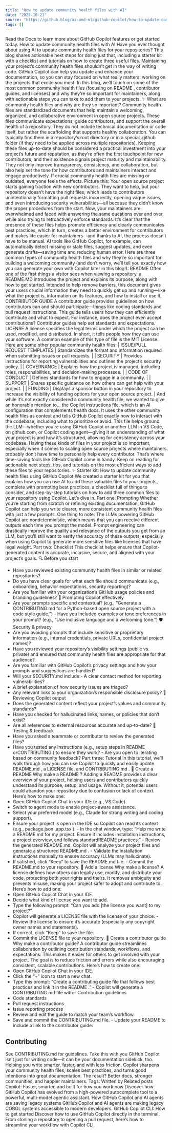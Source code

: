 ```yaml
---
title: "How to update community health files with AI"
date: "2025-10-21"
source: "https://github.blog/ai-and-ml/github-copilot/how-to-update-community-health-files-with-ai/"
tags: []
---
```


Read the Docs to learn more about GitHub Copilot features or get started today.
How to update community health files with AI
Have you ever thought about using AI to update community health files for your repositories? This blog shares actionable next steps for doing just that, including a starter kit with a checklist and tutorials on how to create three useful files.
Maintaining your project’s community health files shouldn’t get in the way of writing code. GitHub Copilot can help you update and enhance your documentation, so you can stay focused on what really matters: working on the projects that excite you most.
In this blog, we’ll touch on some of the most common community health files (focusing on README
, contributor guides, and licenses) and why they’re so important for maintainers, along with actionable steps you can take to add them to your projects. ✨
What are community health files and why are they so important?
Community health files are standardized documents that help maintain a welcoming, organized, and collaborative environment in open source projects. These files communicate expectations, guide contributors, and support the overall health of a repository. They do not include technical documentation or code itself, but rather the scaffolding that supports healthy collaboration. You can typically find them in a repository’s root directory or in a special .github
folder (if they need to be applied across multiple repositories).
Keeping these files up-to-date should be considered a practical investment into your project’s future and reputation, as they’re often the first touchpoint for new contributors, and their existence signals project maturity and maintainability. They not only improve transparency, consistency, and collaboration, but also help set the tone for how contributors and maintainers interact and engage productively.
If crucial community health files are missing or outdated, everyone feels the effects. Picture this: Your open source project starts gaining traction with new contributors. They want to help, but your repository doesn’t have the right files, which leads to contributors unintentionally formatting pull requests incorrectly, opening vague issues, and even introducing security vulnerabilities—all because they didn’t know the proper procedures from the start. Now, your maintainers are overwhelmed and faced with answering the same questions over and over, while also trying to retroactively enforce standards.
It’s clear that the presence of these files helps promote efficiency and clearly communicates best practices, which in turn, creates a better environment for contributors and makes life easier for maintainers—and thanks to AI, the process doesn’t have to be manual. AI tools like GitHub Copilot, for example, can automatically detect missing or stale files, suggest updates, and even generate drafts—saving time and reducing human error.
Here are three common types of community health files and why they’re so important for building a welcoming community (and don’t worry, we’ll tell you exactly how you can generate your own with Copilot later in this blog!):
README
Often one of the first things a visitor sees when viewing a repository, a README.MD
introduces the project and explains its purpose, along with how to get started. Intended to help remove barriers, this document gives your users crucial information they need to quickly get up and running—like what the project is, information on its features, and how to install or use it.
CONTRIBUTOR GUIDE
A contributor guide provides guidelines on how contributors can and should participate—things like coding standards and pull request instructions. This guide tells users how they can efficiently contribute and what to expect. For instance, does the project even accept contributions? Contributor guides help set standards and expectations.
LICENSE
A license specifies the legal terms under which the project can be used, modified, and distributed. In short, it tells people how they can use your software. A common example of this type of file is the MIT License.
Here are some other popular community health files:
| ISSUE/PULL REQUEST TEMPLATES | Standardizes the format and information required when submitting issues or pull requests. |
| SECURITY | Provides instructions for reporting vulnerabilities and outlines the project’s security policy. |
| GOVERNANCE | Explains how the project is managed, including roles, responsibilities, and decision-making processes. |
| CODE OF CONDUCT | Defines standards for how to engage in a community. |
| SUPPORT | Shares specific guidance on how others can get help with your project. |
| FUNDING | Displays a sponsor button in your repository to increase the visibility of funding options for your open source project. |
And while it’s not exactly considered a community health file, we wanted to give an honorable mention to… the Copilot instructions file, which is an AI configuration that complements health docs. It uses the other community health files as context and tells GitHub Copilot exactly how to interact with the codebase, including what to prioritize or avoid. This file helps ground the LLM—whether you’re using GitHub Copilot or another LLM in VS Code, on github.com, or Copilot coding agent—giving it an understanding of what your project is and how it’s structured, allowing for consistency across your codebase.
Having these kinds of files in your project is so important, especially when it comes to scaling open source projects where maintainers probably don’t have time to personally help every contributor.
That’s where time-saving tools like GitHub Copilot come in handy. Keep on reading for actionable next steps, tips, and tutorials on the most efficient ways to add these files to your repositories. ✨
Starter kit: How to update community health files using GitHub Copilot
We created a starter kit for you that explains how you can use AI to add these valuable files to your projects, complete with prompting best practices, a checklist full of things to consider, and step-by-step tutorials on how to add three common files to your repository using Copilot. Let’s dive in.
Part one: Prompting
Whether you’re starting from scratch or refining existing documentation, GitHub Copilot can help you write clearer, more consistent community health files with just a few prompts.
One thing to note: The LLMs powering GitHub Copilot are nondeterministic, which means that you can receive different outputs each time you prompt the model. Prompt engineering can drastically improve the quality and relevance of the outputs you get from an LLM, but you’ll still want to verify the accuracy of these outputs, especially when using Copilot to generate more sensitive files like licenses that have legal weight.
Part two: Checklist
This checklist helps ensure that Copilot-generated content is accurate, inclusive, secure, and aligned with your project’s goals.
🔍 Before you start
- Have you reviewed existing community health files in similar or related repositories?
- Do you have clear goals for what each file should communicate (e.g., onboarding, behavior expectations, security reporting)?
- Are you familiar with your organization’s GitHub usage policies and branding guidelines?
🧠 Prompting Copilot effectively
- Are your prompts specific and contextual? (e.g., “Generate a
CONTRIBUTING.md
for a Python-based open source project with a code style guide.”) - Have you included examples or tone preferences in your prompt? (e.g., “Use inclusive language and a welcoming tone.”)
🛡️ Security & privacy
- Are you avoiding prompts that include sensitive or proprietary information (e.g., internal credentials, private URLs, confidential project names)?
- Have you reviewed your repository’s visibility settings (public vs. private) and ensured that community health files are appropriate for that audience?
- Are you familiar with GitHub Copilot’s privacy settings and how your prompts and suggestions are handled?
- Will your
SECURITY.md
include:- A clear contact method for reporting vulnerabilities?
- A brief explanation of how security issues are triaged?
- Any relevant links to your organization’s responsible disclosure policy?
🧾 Reviewing Copilot output
- Does the generated content reflect your project’s values and community standards?
- Have you checked for hallucinated links, names, or policies that don’t exist?
- Are all references to external resources accurate and up-to-date?
🧪 Testing & feedback
- Have you asked a teammate or contributor to review the generated files?
- Have you tested any instructions (e.g., setup steps in
README
orCONTRIBUTING
) to ensure they work? - Are you open to iterating based on community feedback?
Part three: Tutorial
In this tutorial, we’ll walk through how you can use Copilot to quickly and easily update README.md
, a LICENSE
file, and CONTRIBUTING.md
.
📝 Create a README
Why make a README
? Adding a README
provides a clear overview of your project, helping users and contributors quickly understand its purpose, setup, and usage. Without it, potential users could abandon your repository due to confusion or lack of context.
Here’s how to make one:
- Open GitHub Copilot Chat in your IDE (e.g., VS Code).
- Switch to agent mode to enable project-aware assistance.
- Select your preferred model (e.g., Claude for strong writing and coding support).
- Ensure your project is open in the IDE so Copilot can read its context (e.g.,
package.json
,app.tsx
). - In the chat window, type: “Help me write a
README.md
for my project. Ensure it includes installation instructions, a project overview, and follows standardREADME
practices.” - Review the generated README.md. Copilot will analyze your project files and generate a structured
README.md
. - Validate the installation instructions manually to ensure accuracy (LLMs may hallucinate).
- If satisfied, click “Keep” to save the
README.md
file. - Commit the
README.md
to your repository.
📄 Add a license
Why make a license? A license defines how others can legally use, modify, and distribute your code, protecting both your rights and theirs. It removes ambiguity and prevents misuse, making your project safer to adopt and contribute to.
Here’s how to add one:
- Open GitHub Copilot Chat in your IDE.
- Decide what kind of license you want to add.
- Type the following prompt: “Can you add [the license you want] to my project?”
- Copilot will generate a
LICENSE
file with the license of your choice. - Review the license to ensure it’s accurate (especially any copyright owner names and statements).
- If correct, click “Keep” to save the file.
- Commit the
LICENSE
file to your repository.
🤝 Create a contributor guide
Why make a contributor guide? A contributor guide streamlines collaboration by outlining contribution standards, workflows, and expectations. This makes it easier for others to get involved with your project. The goal is to reduce friction and errors while also encouraging consistent, scalable contributions.
Here’s how to create one:
- Open GitHub Copilot Chat in your IDE.
- Click the “+” icon to start a new chat.
- Type this prompt: “Create a contributing guide file that follows best practices and link it in the
README
.” - Copilot will generate a
CONTRIBUTING.md
file with:- Contribution guidelines
- Code standards
- Pull request instructions
- Issue reporting process
- Review and edit the guide to match your team’s workflow.
- Save and commit the
CONTRIBUTING.md
file. - Update your README to include a link to the contributor guide:
## Contributing
See CONTRIBUTING.md for guidelines.
Take this with you
GitHub Copilot isn’t just for writing code—it can be your documentation sidekick, too. Helping you write smarter, faster, and with less friction, Copilot sharpens your community health files, scales best practices, and turns good intentions into great documentation.
The result? Better docs, stronger communities, and happier maintainers.
Tags:
Written by
Related posts
Copilot: Faster, smarter, and built for how you work now
Discover how GitHub Copilot has evolved from a high-powered autocomplete tool to a powerful, multi-model agentic assistant.
How GitHub Copilot and AI agents are saving legacy systems
GitHub Copilot and AI agents are making legacy COBOL systems accessible to modern developers.
GitHub Copilot CLI: How to get started
Discover how to use GitHub Copilot directly in the terminal. From cloning a repository to opening a pull request, here’s how to streamline your workflow with Copilot CLI.
